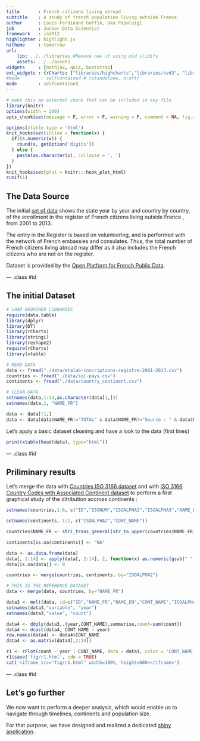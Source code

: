 ```yaml
---
title       : French citizens living abroad
subtitle    : A study of french population living outside France
author      : Louis-Ferdinand Goffin, aka Papaluigi
job         : Junior Data Scientist
framework   : io2012
highlighter : highlight.js
hitheme     : tomorrow
url:
    lib: ../../libraries #Remove new if using old slidify
    assets: ../../assets
widgets     : [mathjax, quiz, bootstrap]
ext_widgets : {rCharts: ["libraries/highcharts","libraries/nvd3", "libraries/morris", "libraries/leaflet", "libraries/rickshaw"]}
#mode        : selfcontained # {standalone, draft}
mode        : selfcontained
---
```


```r
# make this an external chunk that can be included in any file
library(knitr)
options(width = 100)
opts_chunk$set(message = F, error = F, warning = F, comment = NA, fig.align = 'center', dpi = 100, tidy = F, cache.path = '.cache/', fig.path = 'fig/')

options(xtable.type = 'html')
knit_hooks$set(inline = function(x) {
  if(is.numeric(x)) {
    round(x, getOption('digits'))
  } else {
    paste(as.character(x), collapse = ', ')
  }
})
knit_hooks$set(plot = knitr:::hook_plot_html)
runif(1)
```


## The Data Source

The initial [set of data](https://www.data.gouv.fr/fr/datasets/francais-de-l-etranger-inscriptions-au-registre-des-francais-etablis-hors-de-france-2001-2013/) shows the state year by year and country by country, of the enrollment in the register of French citizens living outside France , from 2001 to 2013.

The entry in the Register is based on volunteering, and is performed with the network of French embassies and consulates.
Thus, the total number of French citizens living abroad may differ as it also includes the French citizens who are not on the register.

Dataset is provided by the [Open Platform for French Public Data](https://www.data.gouv.fr).


--- .class #id 

## The initial Dataset

```r
# LOAD REQUIRED LIBRARIES
require(data.table)
library(dplyr)
library(DT)
library(rCharts)
library(stringi)
library(reshape2)
require(rCharts)
library(xtable)

# READ DATA
data <- fread("./data/etalab-inscriptions-registre-2001-2013.csv")
countries <- fread("./data/sql-pays.csv")
continents <- fread("./data/country_continent.csv")

# CLEAN DATA
setnames(data,1:14,as.character(data[1,]))
setnames(data,1, "NAME_FR")

data <- data[!1,]
data <- data[data$NAME_FR!="TOTAL" & data$NAME_FR!="Source : " & data$NAME_FR!="",]
```

Let's apply a basic dataset cleaning and have a look to the data (first lines)

```r
print(xtable(head(data), type="html"))
```

--- .class #id 

## Priliminary results

Let's merge the data with [Countries ISO 3166 dataset](http://sql.sh/514-liste-pays-csv-xml) and with [ISO 3166 Country Codes with Associated Continent dataset](https://dev.maxmind.com/geoip/legacy/codes/country_continent/) to perform a first graphical study of the ditribution accross continents :

```r
setnames(countries,1:6, c("ID","ISONUM","ISOALPHA2","ISOALPHA3","NAME_FR","NAME_EN"))

setnames(continents, 1:2, c("ISOALPHA2","CONT_NAME"))

countries$NAME_FR <- stri_trans_general(str_to_upper(countries$NAME_FR),"Latin-ASCII")

continents[is.na(continents)] <- "NA"

data <- as.data.frame(data)
data[, 2:14] <- apply(data[, 2:14], 2, function(x) as.numeric(gsub(" ", "", x)))
data[is.na(data)] <- 0

countries <- merge(countries, continents, by="ISOALPHA2")

# THIS IS THE REFERENCE DATASET
data <- merge(data, countries, by="NAME_FR")
```


```r
data3 <- melt(data, id=c("ID","NAME_FR","NAME_EN","CONT_NAME","ISOALPHA2","ISOALPHA3","ISONUM"), measures.vars=c(2:14))
setnames(data3,"variable", "year")
setnames(data3,"value", "count")

data4 <- ddply(data3,.(year,CONT_NAME),summarise,count=sum(count))
data4 <- dcast(data4, CONT_NAME ~ year)
row.names(data4) <- data4$CONT_NAME
data4 <- as.matrix(data4[,2:14])
```



```r
r1 <- rPlot(count ~ year | CONT_NAME, data = data3, color = 'CONT_NAME', type = 'point')
r1$save('fig/r1.html', cdn = TRUE)
cat('<iframe src="fig/r1.html" width=100%, height=600></iframe>')
```

--- .class #id 

## Let's go further

We now want to perform a deeper analysis, which would enable us to navigate through timelines, continents and population size.

For that purpose, we have designed and realized a dedicated [shiny application](https://papaluigi.shinyapps.io/FR_CIT_ABROAD/).


